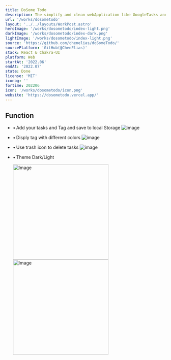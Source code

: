 ```yaml
---
title: DoSome Todo
description: The simplify and clean webApplication like GoogleTasks and Microsoft To Do.
url: '/works/dosometodo'
layout: '../../layouts/WorkPost.astro'
heroImage: '/works/dosometodo/index-light.png'
darkImage: '/works/dosometodo/index-dark.png'
lightImage: '/works/dosometodo/index-light.png'
source: 'https://github.com/chenelias/doSomeTodo/'
sourcePlatform: 'GitHub(@ChenElias)'
stack: React & Chakra-UI
platform: Web
startAt: '2022.06'
endAt: '2022.07'
state: Done
license: 'MIT'
iconbg: ''
fortime: 202206
icon: '/works/dosometodo/icon.png'
website: 'https://dosometodo.vercel.app/'
---
```


## Function

-   &bull;&thinsp;Add your tasks and Tag and save to local Storage
    ![image](/works/dosometodo/search-div.png)
-   &bull;&thinsp;Disply tag with different colors
    ![image](/works/dosometodo/tagcolor.png)
-   &bull;&thinsp;Use trash icon to delete tasks
    ![image](/works/dosometodo/tag.png)

-   &bull;&thinsp;Theme Dark/Light
    <div class="block">
        <img
            src="/works/dosometodo/index-dark.png"
            class="border border-slate-300 dark:border-zinc-700 rounded-xl mb-2 mt-2"
            alt="Image"
            width="300"
        />
        <img
            src="/works/dosometodo/index-light.png"
            class="border border-slate-300 dark:border-zinc-700 rounded-xl mb-2"
            alt="Image"
            width="300"
        />
    </div>

